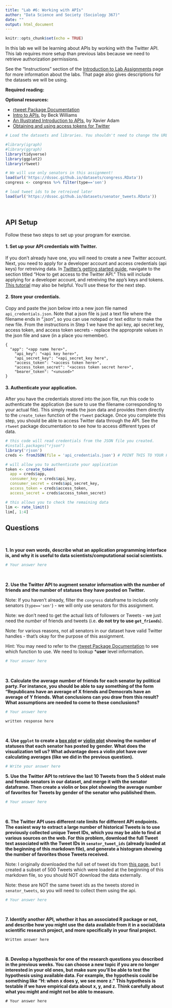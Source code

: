 ```yaml
---
title: "Lab #6: Working with APIs"
author: "Data Science and Society (Sociology 367)"
date: ""
output: html_document
---
```


```r
knitr::opts_chunk$set(echo = TRUE)
```

In this lab we will be learning about APIs by working with the Twitter API. This lab requires more setup than previous labs because we need to retrieve authorization permissions.

See the "Instructions" section of the [Introduction to Lab Assignments](https://dssoc.github.io/assignments/introduction_to_labs.html) page for more information about the labs. That page also gives descriptions for the datasets we will be using.

**Required reading:** 


**Optional resources:**

* [rtweet Package Documentation](https://cran.r-project.org/web/packages/rtweet/rtweet.pdf)
* [Intro to APIs](https://medium.com/@rwilliams_bv/apis-d389aa68104f), by Beck Williams
* [An Illustrated Introduction to APIs](https://medium.com/epfl-extension-school/an-illustrated-introduction-to-apis-10f8000313b9), by Xavier Adam
* [Obtaining and using access tokens for Twitter](https://cran.r-project.org/web/packages/rtweet/vignettes/auth.html)


```r
# Load the datasets and libraries. You shouldn't need to change the URL in the `load` function.

#library(igraph)
#library(ggraph)
library(tidyverse)
library(ggplot2)
library(rtweet)

# We will use only senators in this assignment!
load(url('https://dssoc.github.io/datasets/congress.RData'))
congress <- congress %>% filter(type=='sen')

# load tweet ids to be retreived later
load(url('https://dssoc.github.io/datasets/senator_tweets.RData'))

```
<br/>


## API Setup

Follow these two steps to set up your program for exercise.

#### 1. Set up your API credentials with Twitter. 

If you don't already have one, you will need to create a new Twitter account. Next, you need to apply for a developer account and access credentials (api keys) for retreiving data. In [Twitter's getting started guide](https://developer.twitter.com/en/docs/twitter-api/getting-started/guide), navigate to the section titled "How to get access to the Twitter API." This will include applying for a developer account, and retreiving the app's keys and tokens. [This tutorial](https://cran.r-project.org/web/packages/rtweet/vignettes/auth.html) may also be helpful. You'll use these for the next step. 

#### 2. Store your credentials.
Copy and paste the json below into a new json file named `api_credentials.json`. Note that a json file is just a text file where the filename ends in ".json", so you can use notepad or text editor to make the new file. From the instructions in Step 1 we have the api key, api secret key, access token, and access token secrets - replace the approprate values in the json file and save (in a place you remember).

```
{
  "app": "<app name here>",
	"api_key": "<api key here>",
	"api_secret_key": "<api_secret_key here",
	"access_token": "<access token here>",
	"access_token_secret": "<access token secret here>",
	"bearer_token": "<unused>"
}
```

#### 3. Authenticate your application.

After you have the credentials stored into the json file, run this code to authenticate the application (be sure to use the filename corresponding to your actual file). This simply reads the json data and provides them directly to the `create_token` function of the `rtweet` package. Once you complete this step, you should be able to access Twitter data through the API. See the `rtweet` package documentation to see how to access different types of data.

```r

# this code will read credentials from the JSON file you created.
#install.packages("rjson")
library('rjson')
creds <- fromJSON(file = 'api_credentials.json') # POINT THIS TO YOUR FILE

# will allow you to authenticate your application
token <- create_token(
  app = creds$app,
  consumer_key = creds$api_key,
  consumer_secret = creds$api_secret_key,
  access_token = creds$access_token,
  access_secret = creds$access_token_secret)

# this allows you to check the remaining data
lim <- rate_limit()
lim[, 1:4]

```



## Questions
<br>

**1. In your own words, describe what an application programming interface is, and why it is useful to data scientists/computational social scientists.**

```r
# Your answer here
```
<br/>


**2.  Use the Twitter API to augment senator information with the number of friends and the number of statuses they have posted on Twitter.**

Note: If you haven't already, filter the `congress` dataframe to include only senators (`type=='sen'`) - we will only use senators for this assignment.

Note: we don't need to get the actual lists of followers or Tweets - we just need the *number* of friends and tweets (i.e. **do not try to use `get_friends`**).

Note: for various reasons, not all senators in our dataset have valid Twitter handles - that's okay for the purpose of this assignment.

Hint: You may need to refer to the [rtweet Package Documentation](https://cran.r-project.org/web/packages/rtweet/rtweet.pdf) to see which function to use. We need to lookup ***user** level information.
```r
# Your answer here
```
<br/>

**3. Calculate the average number of friends for each senator by political party. For instance, you should be able to say something of the form "Republicans have an average of X friends and Democrats have an average of Y friends. What conclusions can you draw from this result? What assumptions are needed to come to these conclusions?**
```r
# Your answer here
```
```
written response here
```
<br/>

**4. Use `ggplot` to create a [box plot](https://www.r-graph-gallery.com/boxplot.html) or [violin plot](https://www.r-graph-gallery.com/violin.html) showing the number of statuses that each senator has posted by gender. What does the visualization tell us? What advantage does a violin plot have over calculating averages (like we did in the previous question).**
```r
# Write your answer here
```

**5. Use the Twitter API to retrieve the last 10 Tweets from the 5 oldest male and female senators in our dataset, and merge it with the senator dataframe. Then create a violin or box plot showing the average number of favorites for Tweets by gender of the senator who published them.**
```r
# Your answer here
```
<br/>


**6. The Twitter API uses different rate limits for different API endpoints. The easiest way to extract a large number of historical Tweets is to use previously collected unique Tweet IDs, which you may be able to find at various sources on the web. For this problem, download the full Tweet text associated with the Tweet IDs in `senator_tweet_ids` (already loaded at the beginning of this markdown file), and generate a histogram showing the number of favorites those Tweets received.**

Note: I originally downloaded the full set of tweet ids from  [this page](https://dataverse.harvard.edu/dataset.xhtml?persistentId=doi:10.7910/DVN/MBOJNS), but I created a subset of 500 Tweets which were loaded at the beginning of this markdown file, so you should NOT download the data externally.

Note: these are NOT the same tweet ids as the tweets stored in `senator_tweets`, so you will need to collect them using the api.
```r
# Your answer here
```
<br/>


**7. Identify another API, whether it has an associated R package or not, and describe how you might use the data available from it in a social/data scientific research project, and more specifically in your final project.**
```
Written answer here
```
<br/>

**8. Develop a hypothesis for one of the research questions you described in the previous weeks. You can choose a new topic if you are no longer interested in your old ones, but make sure you'll be able to test the hypothesis using available data. For example, the hypothesis could be something like "H: when x does y, we see more z." This hypothesis is testable if we have empirical data about x, y, and z. Think carefully about what you might and might not be able to measure.**
```
# Your answer here
```
<br/>
